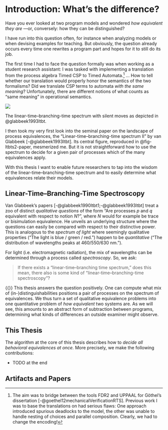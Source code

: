 
# Introduction: What's the difference?

\pagenumbering{arabic}

Have you ever looked at two program models and wondered *how equivalent they are*
---or, conversely: how they can be distinguished?

I have run into this question often, for instance when analyzing models or when devising examples for teaching.
But obviously, the question already occurs every time one rewrites a program part and hopes for it to still do its job.

The first time I had to face the question formally was when working as a student research assistant:
I was tasked with implementing a translation from the process algebra Timed CSP to Timed Automata.^[
    The aim was to bridge between the tools FDR2 and UPPAAL for Göthel's dissertation [-@goethel12mechanicalVerificationRTS].
    Previous work I was to base the translations on had serious flaws:
    One approach introduced spurious deadlocks to the model, the other was unable to handle nesting of choices and parallel composition.
    Clearly, we had to change the encoding!]
… How to tell whether our translation would properly honor the semantics of the two formalisms?
Did we translate CSP terms to automata *with the same meaning*?
Unfortunately, there are different notions of what counts as “same meaning” in operational semantics.

::: {#fig-ltbts2-paper .column-margin}

![](img/ltbts2.png){.lightbox}

The linear-time–branching-time spectrum with silent moves as depicted in @glabbeek1993ltbt.

:::

I then took my very first look into the seminal paper on the landscape of process equivalences, the “Linear-time–branching-time spectrum II” by van Glabbeek [-@glabbeek1993ltbt].
Its central figure, reproduced in @fig-ltbts2-paper, mesmerized me.
But it is not straightforward how to use the spectrum to decide for a given pair of processes which of the many equivalences apply.

With this thesis I want to enable future researchers to tap into the wisdom of the linear-time–branching-time spectrum and to easily determine what equivalences relate their models.

## Linear-Time–Branching-Time Spectroscopy

Van Glabbeek's papers [-@glabbeek1990ltbt1;-@glabbeek1993ltbt] treat a zoo of distinct *qualitative questions* of the form “Are processes $p$ and $q$ equivalent with respect to notion $N$?”, where $N$ would for example be trace or bisimulation equivalence.
He unveils an underlying structure where the questions can easily be compared with respect to their distinctive power.
This is analogous to the *spectrum of light* where seemingly qualitative properties (“The light is blue / green / red.”) happen to be *quantitative* (“The distribution of wavelengths peaks at $460 / 550 / 630~\mathrm{nm}$.”).

For light (i.e. electromagnetic radiation), the mix of wavelengths can be determined through a process called *spectroscopy*.
So, we ask:

> If there exists a “linear-time–branching time spectrum,” does this mean, there also is some kind of “linear-time–branching-time spectroscopy”?

{{<noindent>}} This thesis answers the question positively.
One can compute what mix of (in-)distinguishabilities positions a pair of processes on the spectrum of equivalences.
We thus turn a set of qualitative equivalence problems into one quantitative problem of *how equivalent* two systems are.
As we will see, this amounts to an abstract form of subtraction between programs, determining what kinds of differences an outside examiner might observe.

## This Thesis

The algorithm at the core of this thesis describes how to *decide all behavioral equivalences at once.*
More precisely, we make the following contributions:

- TODO at the end

## Artifacts and Papers

